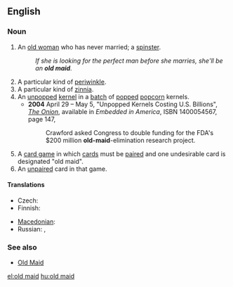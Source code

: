 {{also|Old Maid}}
==English==

===Noun===
{{en-noun|sg=[[old]] [[maid]]}}

# {{pejorative}} An [[old woman]] who has never married; a [[spinster]].
#: ''If she is looking for the perfect man before she marries, she'll be an '''old maid'''.''
# A particular kind of [[periwinkle]].
# A particular kind of [[zinnia]].
# An [[unpopped]] [[kernel]] in a [[batch]] of [[pop]]ped [[popcorn]] kernels.
#* '''2004''' April 29 – May 5, "Unpopped Kernels Costing U.S. Billions", ''[[w:The Onion|The Onion]]'', available in ''Embedded in America'', ISBN 1400054567, page 147,
#*: Crawford asked Congress to double funding for the FDA's $200 million '''old-maid'''-elimination research project.
# A [[card game]] in which [[card]]s must be [[pair]]ed and one undesirable card is designated "old maid".
# An [[unpaired]] card in that game.

====Translations====
{{trans-top|elderly unmarried woman}}
* Czech: {{t-|cs|stará panna|f}}
* Finnish: {{t+|fi|vanhapiika}}
{{trans-mid}}
* [[Macedonian]]: {{t|mk|стара мома|f|tr=stára móma}}
* Russian: {{t+|ru|старая дева|f|tr=stáraja d'éva}}, {{t|ru|вековуха|f|tr=v'ekovúxa}}
{{trans-bottom}}

===See also===
* [[Old Maid]]

[[el:old maid]]
[[hu:old maid]]